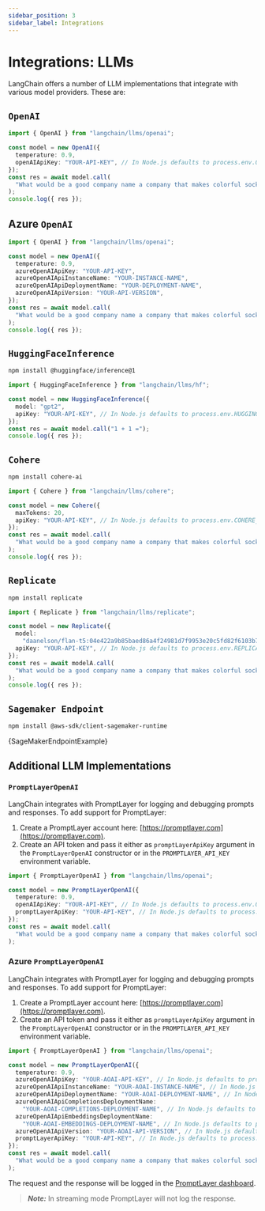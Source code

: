 ```yaml
---
sidebar_position: 3
sidebar_label: Integrations
---
```



# Integrations: LLMs

LangChain offers a number of LLM implementations that integrate with various model providers. These are:

## `OpenAI`

```typescript
import { OpenAI } from "langchain/llms/openai";

const model = new OpenAI({
  temperature: 0.9,
  openAIApiKey: "YOUR-API-KEY", // In Node.js defaults to process.env.OPENAI_API_KEY
});
const res = await model.call(
  "What would be a good company name a company that makes colorful socks?"
);
console.log({ res });
```

## Azure `OpenAI`

```typescript
import { OpenAI } from "langchain/llms/openai";

const model = new OpenAI({
  temperature: 0.9,
  azureOpenAIApiKey: "YOUR-API-KEY",
  azureOpenAIApiInstanceName: "YOUR-INSTANCE-NAME",
  azureOpenAIApiDeploymentName: "YOUR-DEPLOYMENT-NAME",
  azureOpenAIApiVersion: "YOUR-API-VERSION",
});
const res = await model.call(
  "What would be a good company name a company that makes colorful socks?"
);
console.log({ res });
```

## `HuggingFaceInference`

```bash npm2yarn
npm install @huggingface/inference@1
```

```typescript
import { HuggingFaceInference } from "langchain/llms/hf";

const model = new HuggingFaceInference({
  model: "gpt2",
  apiKey: "YOUR-API-KEY", // In Node.js defaults to process.env.HUGGINGFACEHUB_API_KEY
});
const res = await model.call("1 + 1 =");
console.log({ res });
```

## `Cohere`

```bash npm2yarn
npm install cohere-ai
```

```typescript
import { Cohere } from "langchain/llms/cohere";

const model = new Cohere({
  maxTokens: 20,
  apiKey: "YOUR-API-KEY", // In Node.js defaults to process.env.COHERE_API_KEY
});
const res = await model.call(
  "What would be a good company name a company that makes colorful socks?"
);
console.log({ res });
```

## `Replicate`

```bash npm2yarn
npm install replicate
```

```typescript
import { Replicate } from "langchain/llms/replicate";

const model = new Replicate({
  model:
    "daanelson/flan-t5:04e422a9b85baed86a4f24981d7f9953e20c5fd82f6103b74ebc431588e1cec8",
  apiKey: "YOUR-API-KEY", // In Node.js defaults to process.env.REPLICATE_API_KEY
});
const res = await modelA.call(
  "What would be a good company name a company that makes colorful socks?"
);
console.log({ res });
```

## `Sagemaker Endpoint`

```bash npm2yarn
npm install @aws-sdk/client-sagemaker-runtime
```


<CodeBlock language="typescript">{SageMakerEndpointExample}</CodeBlock>

## Additional LLM Implementations

### `PromptLayerOpenAI`

LangChain integrates with PromptLayer for logging and debugging prompts and responses. To add support for PromptLayer:

1. Create a PromptLayer account here: [https://promptlayer.com](https://promptlayer.com).
2. Create an API token and pass it either as `promptLayerApiKey` argument in the `PromptLayerOpenAI` constructor or in the `PROMPTLAYER_API_KEY` environment variable.

```typescript
import { PromptLayerOpenAI } from "langchain/llms/openai";

const model = new PromptLayerOpenAI({
  temperature: 0.9,
  openAIApiKey: "YOUR-API-KEY", // In Node.js defaults to process.env.OPENAI_API_KEY
  promptLayerApiKey: "YOUR-API-KEY", // In Node.js defaults to process.env.PROMPTLAYER_API_KEY
});
const res = await model.call(
  "What would be a good company name a company that makes colorful socks?"
);
```

### Azure `PromptLayerOpenAI`

LangChain integrates with PromptLayer for logging and debugging prompts and responses. To add support for PromptLayer:

1. Create a PromptLayer account here: [https://promptlayer.com](https://promptlayer.com).
2. Create an API token and pass it either as `promptLayerApiKey` argument in the `PromptLayerOpenAI` constructor or in the `PROMPTLAYER_API_KEY` environment variable.

```typescript
import { PromptLayerOpenAI } from "langchain/llms/openai";

const model = new PromptLayerOpenAI({
  temperature: 0.9,
  azureOpenAIApiKey: "YOUR-AOAI-API-KEY", // In Node.js defaults to process.env.AZURE_OPENAI_API_KEY
  azureOpenAIApiInstanceName: "YOUR-AOAI-INSTANCE-NAME", // In Node.js defaults to process.env.AZURE_OPENAI_API_INSTANCE_NAME
  azureOpenAIApiDeploymentName: "YOUR-AOAI-DEPLOYMENT-NAME", // In Node.js defaults to process.env.AZURE_OPENAI_API_DEPLOYMENT_NAME
  azureOpenAIApiCompletionsDeploymentName:
    "YOUR-AOAI-COMPLETIONS-DEPLOYMENT-NAME", // In Node.js defaults to process.env.AZURE_OPENAI_API_COMPLETIONS_DEPLOYMENT_NAME
  azureOpenAIApiEmbeddingsDeploymentName:
    "YOUR-AOAI-EMBEDDINGS-DEPLOYMENT-NAME", // In Node.js defaults to process.env.AZURE_OPENAI_API_EMBEDDINGS_DEPLOYMENT_NAME
  azureOpenAIApiVersion: "YOUR-AOAI-API-VERSION", // In Node.js defaults to process.env.AZURE_OPENAI_API_VERSION
  promptLayerApiKey: "YOUR-API-KEY", // In Node.js defaults to process.env.PROMPTLAYER_API_KEY
});
const res = await model.call(
  "What would be a good company name a company that makes colorful socks?"
);
```

The request and the response will be logged in the [PromptLayer dashboard](https://promptlayer.com/home).

> **_Note:_** In streaming mode PromptLayer will not log the response.
